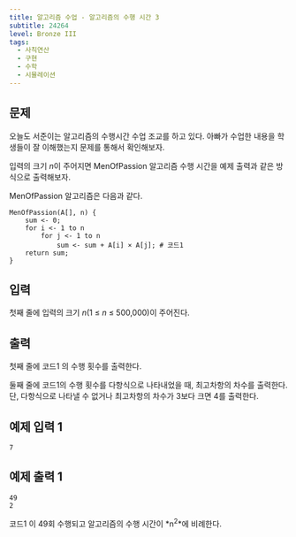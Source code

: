 ```yaml
---
title: 알고리즘 수업 - 알고리즘의 수행 시간 3
subtitle: 24264
level: Bronze III
tags:
  - 사칙연산
  - 구현
  - 수학
  - 시뮬레이션
---
```


## 문제

오늘도 서준이는 알고리즘의 수행시간 수업 조교를 하고 있다. 아빠가 수업한 내용을 학생들이 잘 이해했는지 문제를 통해서 확인해보자.

입력의 크기 *n*이 주어지면 MenOfPassion 알고리즘 수행 시간을 예제 출력과 같은 방식으로 출력해보자.

MenOfPassion 알고리즘은 다음과 같다.

```
MenOfPassion(A[], n) {
    sum <- 0;
    for i <- 1 to n
        for j <- 1 to n
            sum <- sum + A[i] × A[j]; # 코드1
    return sum;
}
```

## 입력

첫째 줄에 입력의 크기 _n_(1 ≤ _n_ ≤ 500,000)이 주어진다.

## 출력

첫째 줄에 코드1 의 수행 횟수를 출력한다.

둘째 줄에 코드1의 수행 횟수를 다항식으로 나타내었을 때, 최고차항의 차수를 출력한다. 단, 다항식으로 나타낼 수 없거나 최고차항의 차수가 3보다 크면 4를 출력한다.

## 예제 입력 1

```
7
```

## 예제 출력 1

```
49
2
```

코드1 이 49회 수행되고 알고리즘의 수행 시간이 *n<sup>2</sup>*에 비례한다.
